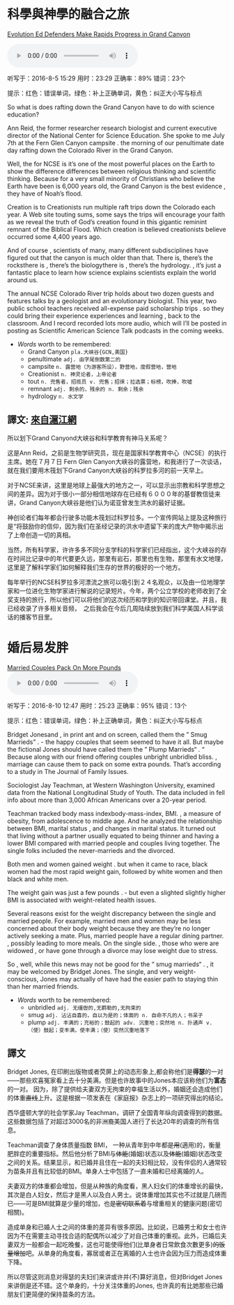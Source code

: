 # 科學與神學的融合之旅

[Evolution Ed Defenders Make Rapids Progress in Grand Canyon](http://www.scientificamerican.com/podcast/episode/evolution-ed-defenders-make-rapids-progress-in-grand-canyon/)

<audio src="file/160711ReidGrandCanyon.mp3" controls="controls">
Your browser does not support the audio element.
你的瀏覽器不支持音頻播放。請使用chrome科學上網。
</audio>


听写于：2016-8-5 15:29	用时：23:29
正确率：89%	错词：23个


<!--我的听写开始-->

提示：<span class="diff_off">红色</span>：错误单词，<span class="diff_add">绿色</span>：补上正确单词，<span class="diff_alert">黄色</span>：纠正大小写与标点

<p class="linetext">So what <span class="diff_off">is</span> <span class="diff_add">does</span> rafting down the Grand Canyon have to do with science education? </p><p class="linetext">Ann Reid, <span class="diff_off">the</span> former <span class="diff_off">researcher</span> <span class="diff_add">research</span> biologist and current executive director of the National Center for Science Education. She spoke to me July 7th at the Fern Glen Canyon campsite <span class="diff_alert">.</span> <span class="diff_alert" title="The ">the </span>morning of our penultimate <span class="diff_off">date</span> <span class="diff_add">day</span> rafting down the Colorado River in the Grand Canyon. </p><p class="linetext">Well, <span class="diff_off">the</span> <span class="diff_add">for</span> NCSE <span class="diff_off">is</span> <span class="diff_add">it's</span> one of the most powerful places on <span class="diff_add">the</span> <span class="diff_alert" title="earth ">Earth </span>to show the <span class="diff_off">difference</span> <span class="diff_add">differences</span> between religious thinking and scientific thinking. Because for a very small minority of Christians who believe the Earth <span class="diff_off">have</span> <span class="diff_off">been</span> <span class="diff_add">is</span> <span class="diff_alert" title="6000 ">6,000 </span>years old, the Grand Canyon is the best evidence <span class="diff_alert">,</span> they have <span class="diff_add">of</span> Noah's flood. </p><p class="linetext"><span class="diff_off">Creation</span> <span class="diff_off">is</span> <span class="diff_off">to</span> <span class="diff_add">Creationists</span> run multiple raft trips down the Colorado each year. A Web site touting <span class="diff_off">sums</span><span class="diff_alert">,</span> <span class="diff_add">some</span> says the trips will encourage your faith as we reveal the truth of God's creation found in this gigantic <span class="diff_off">reminint</span> <span class="diff_add">remnant</span> of the Biblical Flood. Which <span class="diff_off">creation</span> <span class="diff_off">is</span> <span class="diff_off">believed</span> <span class="diff_add">creationists</span> <span class="diff_add">believe</span> occurred some <span class="diff_alert" title="4400 ">4,400 </span>years ago. </p><p class="linetext"><span class="diff_add">And</span> <span class="diff_alert" title="Of ">of </span>course <span class="diff_alert">,</span> scientists of many<span class="diff_alert">,</span> many different subdisciplines have figured <span class="diff_add">out</span> that the <span class="diff_alert" title="Canyon ">canyon </span>is much older than that<span class="diff_alert">.</span> <span class="diff_off">There</span> <span class="diff_off">is</span>, <span class="diff_add">there's</span> the rocks<span class="diff_off">there</span> <span class="diff_off">is</span> <span class="diff_alert">,</span> <span class="diff_add">there's</span> the biology<span class="diff_off">there</span> <span class="diff_off">is</span> <span class="diff_alert">,</span> <span class="diff_add">there's</span> the hydrology<span class="diff_alert">.</span> <span class="diff_alert">,</span> <span class="diff_alert" title="It's ">it's </span>just a fantastic place to learn how <span class="diff_off">science</span> <span class="diff_off">explains</span> <span class="diff_add">scientists</span> <span class="diff_add">explain</span> the world around us. </p><p class="linetext">The annual NCSE Colorado River trip holds about two dozen guests and features talks by <span class="diff_add">a</span> geologist and <span class="diff_add">an</span> evolutionary biologist. This year<span class="diff_alert">,</span> two public school teachers received <span class="diff_alert" title="all expense" >all-expense</span>  paid scholarship trips <span class="diff_alert">.</span> <span class="diff_alert" title="So ">so </span>they could bring their <span class="diff_off">experience</span> <span class="diff_add">experiences</span> and learning <span class="diff_alert">,</span> back to the classroom. And I <span class="diff_off">record</span> <span class="diff_add">recorded</span> lots more audio<span class="diff_alert">,</span> which <span class="diff_off">will</span> <span class="diff_add">I'll</span> be <span class="diff_off">posted</span> <span class="diff_off">in</span> <span class="diff_add">posting</span> <span class="diff_add">as</span> Scientific American Science Talk podcasts in the coming weeks.</p>
<!--我的听写结束-->



* _Words_ worth to be remembered:
    * Grand Canyon `pla.大峡谷{GCN,美国}`
    * penultimate `adj. 由字尾倒数第二的`
    * campsite `n. 露营地（为游客所设），野营地，度假营地，营地`
    * Creationist `n. 神灵论者，上帝论者`
    * tout `n. 兜售者，招揽员 v. 兜售；招徕；拉选票；标榜，吹捧，吹嘘`
    * remnant `adj. 剩余的，残余的 n. 剩余；残余`
    * hydrology `n. 水文学`

## 譯文: [來自滬江網](http://ting.hujiang.com/u2650279/163660572839/)

所以划下Grand Canyond大峡谷和科学教育有神马关系呢？

这是Ann Reid，之前是生物学研究员，现在是国家科学教育中心（NCSE）的执行主席。她在７月７日 Fern Glen Canyon大峡谷的露营地，和我进行了一次谈话，就在我们要用木筏划下Grand Canyon大峡谷的科罗拉多河的前一天早上。

对于NCSE来讲，这里是地球上最强大的地方之一，可以显示出宗教和科学思想之间的差异。因为对于很小一部分相信地球存在已经有６０００年的基督教信徒来讲，Grand Canyon大峡谷是他们认为诺亚曾发生洪水的最好证据。

神创论者们每年都会行驶多功能木筏划过科罗拉多。一个宣传网站上提及这种旅行是“将鼓励你的信仰，因为我们在圣经记录的洪水中遗留下来的庞大产物中揭示出了上帝创造一切的真相。

当然，所有科学家，许许多多不同分支学科的科学家们已经指出，这个大峡谷的存在时间比记录中的年代要更久远，那里有岩石，那里也有生物，那里有水文地理，这里是了解科学家们如何解释我们生存的世界的极好的一个地方。

每年举行的NCSE科罗拉多河漂流之旅可以吸引到２４名观众，以及由一位地理学家和一位进化生物学家进行解说的记录短片。今年，两个公立学校的老师收到了全奖支持的旅行，所以他们可以将他们的这次经历和学到的知识带回课堂。并且，我已经收录了许多相关音频，　之后我会在今后几周陆续放到我们科学美国人科学谈话的播客节目里。



# 婚后易发胖

[Married Couples Pack On More Pounds](http://www.scientificamerican.com/podcast/episode/married-couples-pack-on-more-pounds/)
<audio src="file/160503MarriedWeight.mp3" controls="controls">
Your browser does not support the audio element.
你的瀏覽器不支持音頻播放。請使用chrome科學上網。
</audio>


听写于：2016-8-10 12:47	用时：25:23
正确率：95%	错词：13个

<!--我的听写开始-->

<div>
提示：<span class="diff_off">红色</span>：错误单词，<span class="diff_add">绿色</span>：补上正确单词，<span class="diff_alert">黄色</span>：纠正大小写与标点

<p class="linetext">Bridget Jones<span class="diff_off">and</span> <span class="diff_alert">,</span> <span class="diff_add">in</span> print <span class="diff_off">ant</span> <span class="diff_add">and</span> on screen<span class="diff_alert">,</span> called them the " Smug Marrieds" <span class="diff_alert">.</span> <span class="diff_add">-</span> <span class="diff_alert" title="The ">the </span>happy couples that <span class="diff_off">seem</span> <span class="diff_add">seemed</span> to have it all. But maybe the fictional Jones should have called them the " Plump Marrieds<span class="diff_alert">"</span> . <span class="diff_alert">"</span> Because along with <span class="diff_off">our</span> <span class="diff_off">friend</span> <span class="diff_add">offering</span> couples <span class="diff_off">unbright</span> <span class="diff_add">unbridled</span> bliss<span class="diff_alert">.</span> <span class="diff_alert">,</span> <span class="diff_alert" title="Marriage ">marriage </span>can cause them to pack on some extra pounds. That's according to a study in <span class="diff_alert" title="the ">The </span>Journal of Family Issues. </p><p class="linetext">Sociologist Jay Teachman<span class="diff_alert">,</span> at Western Washington University<span class="diff_alert">,</span> examined data from the National Longitudinal Study of Youth. The data included <span class="diff_off">in</span> <span class="diff_off">fell</span> <span class="diff_add">info</span> about more than <span class="diff_alert" title="3000 ">3,000 </span>African Americans over a 20-year period. </p><p class="linetext">Teachman tracked <span class="diff_off">body</span> <span class="diff_off">mass</span> <span class="diff_off">index</span><span class="diff_add">body-mass-index</span>, BMI<span class="diff_alert">.</span> <span class="diff_alert">,</span> <span class="diff_alert" title="A ">a </span>measure of obesity<span class="diff_alert">,</span> from adolescence to middle age. And he analyzed the relationship between BMI, marital status <span class="diff_alert">,</span> and changes in marital status. It turned out that living without a partner usually equated to being thinner and having a lower BMI compared with married people and couples living together. The single folks included the <span class="diff_alert" title="never marrieds" >never-marrieds</span>  and <span class="diff_off">the</span> divorced. </p><p class="linetext">Both men and women gained weight <span class="diff_alert">.</span> <span class="diff_alert" title="But ">but </span>when it came to race, black women had the most rapid weight gain<span class="diff_alert">,</span> followed by white women and then black and white men. </p><p class="linetext">The weight gain was just a few pounds <span class="diff_alert">.</span> <span class="diff_add">-</span> <span class="diff_alert" title="But ">but </span>even a <span class="diff_off">slighted</span> <span class="diff_add">slightly</span> higher BMI is associated with weight-related health issues. </p><p class="linetext">Several reasons exist for the weight discrepancy between <span class="diff_add">the</span> single and married people. For example, married men and women may be less concerned about their body weight because <span class="diff_off">they</span> <span class="diff_off">are</span> <span class="diff_add">they're</span> <span class="diff_add">no</span> longer actively seeking a mate. Plus<span class="diff_alert">,</span> married people have a regular dining partner<span class="diff_alert">.</span> <span class="diff_alert">,</span> <span class="diff_alert" title="Possibly ">possibly </span>leading to more meals. On the single side<span class="diff_alert">.</span> <span class="diff_alert">,</span> <span class="diff_alert" title="Those ">those </span>who <span class="diff_off">were</span> <span class="diff_add">are</span> widowed <span class="diff_alert">,</span> or have gone through a divorce may lose weight due to stress. </p><p class="linetext">So <span class="diff_alert">,</span> <span class="diff_off">well</span><span class="diff_alert">,</span> <span class="diff_add">while</span> this news may not be good for the <span class="diff_alert">"</span> <span class="diff_alert" title="Smug ">smug </span><span class="diff_alert" title="Marrieds">marrieds</span><span class="diff_alert">"</span> <span class="diff_alert">.</span> <span class="diff_alert">,</span> <span class="diff_alert" title="It ">it </span>may be welcomed by Bridget Jones. The single<span class="diff_alert">,</span> and very weight-conscious<span class="diff_alert">,</span> Jones may actually <span class="diff_off">of</span> <span class="diff_add">have</span> had the easier path to staying thin than her married friends.</p>
</div>

* _Words_ worth to be remembered:
    * unbridled `adj. 无缰辔的,无羁勒的,无拘束的`
    * smug `adj. 沾沾自喜的，自以为是的；体面的 n. 自命不凡的人；书呆子`
    * plump `adj. 丰满的；充裕的；鼓起的 adv. 沉重地；突然地 n. 扑通声 v. （使）鼓起；变丰满，使丰满；（使）突然沉重地落下`


## 譯文

Bridget Jones, 在印刷出版物或者荧屏上的动态形象上,都会称他们是**得瑟**的一对——那些欢喜冤家看上去十分美满。但是也许故事中的Jones本应该称他们为**富态**的一对。 因为，除了提供给夫妻双方无拘束的幸福生活以外，婚姻还会造成他们的体重~~直线~~上升。这是根据一项发表在《家庭报》杂志上的一项研究得出的结论。

西华盛顿大学的社会学家Jay Teachman，调研了全国青年纵向调查得到的数据。这些数据包括了对超过3000名的非洲裔美国人进行了长达20年的调查的所有信息。

Teachman调查了身体质量指数 BMI， 一种从青年到中年都~~是用~~(適用)的，衡量肥胖症的重要指标。然后他分析了BMI与~~体能~~(婚姻)状态以及~~体能~~(婚姻)状态改变之间的关系。结果显示，和已婚并且住在一起的夫妇相比较，没有伴侣的人通常较为苗条并且有比较低的BMI。单身人士中包括了一直未婚和已经离婚的人。

夫妻双方的体重都会增加，但是从种族的角度看，黑人妇女们的体重增长的最快，其次是白人妇女，然后才是黑人以及白人男士。说体重增加其实也不过就是几磅而已——可是BMI就算是少量的增加，也~~是密切联系着~~与增重相关的健康问题(密切相關)。

造成单身和已婚人士之间的体重的差异有很多原因。比如说，已婚男士和女士也许因为不在需要主动寻找合适的配偶所以减少了对自己体重的重视。此外，已婚后夫妻双方一般都会一起吃晚餐，这也可能使得他们(比單身者日常飲食次數更多)~~的饭量增加~~吧。从单身的角度看，寡居或者正在离婚的人士也许会因为压力而造成体重下降。

所以尽管这则消息对得瑟的夫妇们来讲或许并(不)算好消息，但对Bridget Jones来讲倒是还不错。这个单身的，十分关注体重的Jones, 也许真的有比她那些已婚朋友们更简便的保持苗条的方法。
